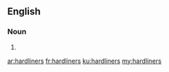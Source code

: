 {{also|hard-liners}}
==English==

===Noun===
{{head|en|noun plural form}}

# {{plural of|hardliner|lang=en}}

[[ar:hardliners]]
[[fr:hardliners]]
[[ku:hardliners]]
[[my:hardliners]]